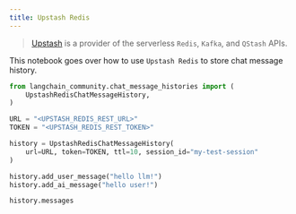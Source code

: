 ```yaml
---
title: Upstash Redis
---
```


>[Upstash](https://upstash.com/docs/introduction) is a provider of the serverless `Redis`, `Kafka`, and `QStash` APIs.

This notebook goes over how to use `Upstash Redis` to store chat message history.


```python
from langchain_community.chat_message_histories import (
    UpstashRedisChatMessageHistory,
)

URL = "<UPSTASH_REDIS_REST_URL>"
TOKEN = "<UPSTASH_REDIS_REST_TOKEN>"

history = UpstashRedisChatMessageHistory(
    url=URL, token=TOKEN, ttl=10, session_id="my-test-session"
)

history.add_user_message("hello llm!")
history.add_ai_message("hello user!")
```


```python
history.messages
```
